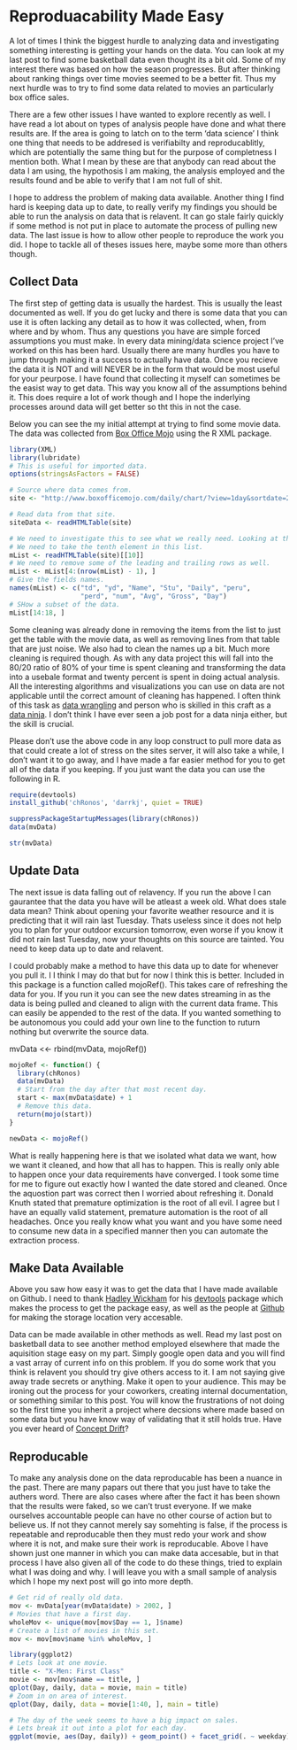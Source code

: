 Reproduacability Made Easy
========================================================

A lot of times I think the biggest hurdle to analyzing data and investigating something interesting is getting your hands on the data. You can look at my last post to find some basketball data even thought its a bit old. Some of my interest there was based on how the season progresses. But after thinking about ranking things over time movies seemed to be a better fit. Thus my next hurdle was to try to find some data related to movies an particularly box office sales. 

There are a few other issues I have wanted to explore recently as well. I have read a lot about on types of analysis people have done and what there results are. If the area is going to latch on to the term 'data science' I think one thing that needs to be addresed is verifiabilty and reproducablitly, which are potentially the same thing but for the purpose of completness I mention both. What I mean by these are that anybody can read about the data I am using, the hypothosis I am making, the analysis employed and the results found and be able to verify that I am not full of shit.

I hope to address the problem of making data available. Another thing I find hard is keeping data up to date, to really verify my findings you should be able to run the analysis on data that is relavent. It can go stale fairly quickly if some method is not put in place to automate the process of pulling new data. The last issue is how to allow other people to reproduce the work you did. I hope to tackle all of theses issues here, maybe some more than others though.

Collect Data
-----------------

The first step of getting data is usually the hardest. This is usually the least documented as well. If you do get lucky and there is some data that you can use it is often lacking any detail as to how it was collected, when, from where and by whom. Thus any questions you have are simple forced assumptions you must make. In every data mining/data science project I've worked on this has been hard. Usually there are many hurdles you have to jump through making it a success to actually have data. Once you recieve the data it is NOT and will NEVER be in the form that would be most useful for your peurpose. I have found that collecting it myself can sometimes be the easist way to get data. This way you know all of the assumptions behind it. This does require a lot of work though and I hope the inderlying processes around data will get better so tht this in not the case.

Below you can see the my initial attempt at trying to find some movie data. The data was collected from [Box Office Mojo](http://www.boxofficemojo.com/) using the R XML package.

```r
library(XML)
library(lubridate)
# This is useful for imported data.
options(stringsAsFactors = FALSE)

# Source where data comes from.  
site <- "http://www.boxofficemojo.com/daily/chart/?view=1day&sortdate=2013-03-15&p=.htm"

# Read data from that site.
siteData <- readHTMLTable(site)

# We need to investigate this to see what we really need. Looking at the site will helps as well.
# We need to take the tenth element in this list.
mList <- readHTMLTable(site)[[10]]
# We need to remove some of the leading and trailing rows as well.
mList <- mList[4:(nrow(mList) - 1), ]
# Give the fields names.
names(mList) <- c("td", "yd", "Name", "Stu", "Daily", "peru", 
                  "perd", "num", "Avg", "Gross", "Day")
# SHow a subset of the data.
mList[14:18, ]
```

Some cleaning was already done in removing the items from the list to just get the table with the movie data, as well as removing lines from that table that are just noise. We also had to clean the names up a bit. Much more cleaning is required though. As with any data project this will fall into the 80/20 ratio of 80% of your time is spent cleaning and transforming the data into a usebale format and twenty percent is spent in doing actual analysis. All the interesting algorithms and visualizations you can use on data are not applicable until the correct amount of cleaning has happened. I often think of this task as [data wrangling](http://en.wikipedia.org/wiki/Data_wrangling) and person who is skilled in this craft as a [data ninja](http://www.techopedia.com/definition/29222/data-ninja). I don't think I have ever seen a job post for a data ninja either, but the skill is crucial.

Please don't use the above code in any loop construct to pull more data as that could create a lot of stress on the sites server, it will also take a while, I don't want it to go away, and I have made a far easier method for you to get all of the data if you keeping. If you just want the data you can use the following in R.

```r
require(devtools)
install_github('chRonos', 'darrkj', quiet = TRUE)

suppressPackageStartupMessages(library(chRonos))
data(mvData)

str(mvData)
```



Update Data
-----------------

The next issue is data falling out of relavency. If you run the above I can gaurantee that the data you have will be atleast a week old. What does stale data mean? Think about opening your favorite weather resource and it is predicting that it will rain last Tuesday. Thats useless since it does not help you to plan for your outdoor excursion tomorrow, even worse if you know it did not rain last Tuesday, now your thoughts on this source are tainted. You need to keep data up to date and relavent.

I could probably make a method to have this data up to date for whenever you pull it. I I think I may do that but for now I think this is better. Included in this package is a function called mojoRef(). This takes care of refreshing the data for you. If you run it you can see the new dates streaming in as the data is being pulled and cleaned to align with the current data frame. This can easily be appended to the rest of the data. If you wanted something to be autonomous you could add your own line to the function to ruturn nothing but overwrite the source data.

mvData <<- rbind(mvData, mojoRef())

```r
mojoRef <- function() {
  library(chRonos)
  data(mvData)
  # Start from the day after that most recent day.
  start <- max(mvData$date) + 1
  # Remove this data.
  return(mojo(start))
}

newData <- mojoRef()
```

What is really happening here is that we isolated what data we want, how we want it cleaned, and how that all has to happen. This is really only able to happen once your data requirements have converged. I took some time for me to figure out exactly how I wanted the date stored and cleaned. Once the aquostion part was correct then I worried about refreshing it. Donald Knuth stated that premature optimization is the root of all evil. I agree but I have an equally valid statement, premature automation is the root of all headaches. Once you really know what you want and you have some need to consume new data in a specified manner then you can automate the extraction process.


Make Data Available
-----------------

Above you saw how easy it was to get the data that I have made available on Github. I need to thank [Hadley Wickham](http://had.co.nz/) for his [devtools](https://github.com/hadley/devtools) package which makes the process to get the package easy, as well as the people at [Github](https://github.com/) for making the storage location very accesable. 

Data can be made available in other methods as well. Read my last post on basketball data to see another method employed elsewhere that made the aquisition stage easy on my part. Simply google open data and you will find a vast array of current info on this problem. If you do some work that you think is relavent you should try give others access to it. I am not saying give away trade secrets or anything. Make it open to your audience. This may be ironing out the process for your coworkers, creating internal documentation, or something similar to this post. You will know the frustrations of not doing so the first time you inherit a project where decsions where made based on some data but you have know way of validating that it still holds true. Have you ever heard of [Concept Drift](http://en.wikipedia.org/wiki/Concept_drift)?



Reproducable
-----------------

To make any analysis done on the data reproducable has been a nuance in the past. There are many papars out there that you just have to take the authers word. There are also cases where after the fact it has been shown that the results were faked, so we can't trust everyone. If we make ourselves accountable people can have no other course of action but to believe us. If not they cannot merely say somehting is false, if the process is repeatable and reproducable then they must redo your work and show where it is not, and make sure their work is reproducable. Above I have shown just one manner in which you can make data accesable, but in that process I have also given all of the code to do these things, tried to explain what I was doing and why. I will leave you with a small sample of analysis which I hope my next post will go into more depth. 

```r
# Get rid of really old data.
mov <- mvData[year(mvData$date) > 2002, ]
# Movies that have a first day.
wholeMov <- unique(mov[mov$Day == 1, ]$name)
# Create a list of movies in this set.
mov <- mov[mov$name %in% wholeMov, ]

library(ggplot2)
# Lets look at one movie.
title <- "X-Men: First Class"
movie <- mov[mov$name == title, ]
qplot(Day, daily, data = movie, main = title)
# Zoom in on area of interest.
qplot(Day, daily, data = movie[1:40, ], main = title)

# The day of the week seems to have a big impact on sales.
# Lets break it out into a plot for each day.
ggplot(movie, aes(Day, daily)) + geom_point() + facet_grid(. ~ weekday)
```


